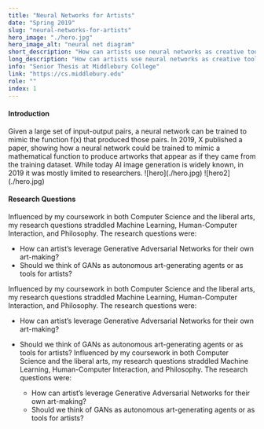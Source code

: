 ```yaml
---
title: "Neural Networks for Artists"
date: "Spring 2019"
slug: "neural-networks-for-artists"
hero_image: "./hero.jpg"
hero_image_alt: "neural net diagram"
short_description: "How can artists use neural networks as creative tools?"
long_description: "How can artists use neural networks as creative tools? I analyzed the uses of this technology and how artists could change configuration and hyper-parameters to achieve desired results. Finally, I suggested a graphical user interface to make the technology more accessible to artists."
info: "Senior Thesis at Middlebury College"
link: "https://cs.middlebury.edu"
role: ""
index: 1
---
```


#### Introduction

<FlexContainer>
<ThirdWidth>
Given a large set of input-output pairs, a neural network can be trained to mimic the function f(x) that produced those pairs.
In 2019, X published a paper, showing how a neural network could be trained to mimic a mathematical function to produce artworks
that appear as if they came from the training dataset. While today AI image generation is widely known, in 2019 it was mostly limited to researchers.
</ThirdWidth>
<TwoThirdsWidth>
    ![hero](./hero.jpg)
</TwoThirdsWidth>

</FlexContainer>
<HalfWidth>
    ![hero2](./hero.jpg)
</HalfWidth>


#### Research Questions
<FlexContainer>
<HalfWidth>
Influenced by my coursework in both Computer Science and the liberal arts, my research questions straddled Machine Learning, Human-Computer Interaction, and Philosophy. The research questions were:

- How can artist’s leverage Generative Adversarial Networks for their own art-making?
- Should we think of GANs as autonomous art-generating agents or as tools for artists?
</HalfWidth>
<HalfWidth>
Influenced by my coursework in both Computer Science and the liberal arts, my research questions straddled Machine Learning, Human-Computer Interaction, and Philosophy. The research questions were:

- How can artist’s leverage Generative Adversarial Networks for their own art-making?
- Should we think of GANs as autonomous art-generating agents or as tools for artists?
    Influenced by my coursework in both Computer Science and the liberal arts, my research questions straddled Machine Learning, Human-Computer Interaction, and Philosophy. The research questions were:

    - How can artist’s leverage Generative Adversarial Networks for their own art-making?
    - Should we think of GANs as autonomous art-generating agents or as tools for artists?
</HalfWidth>
</FlexContainer>

